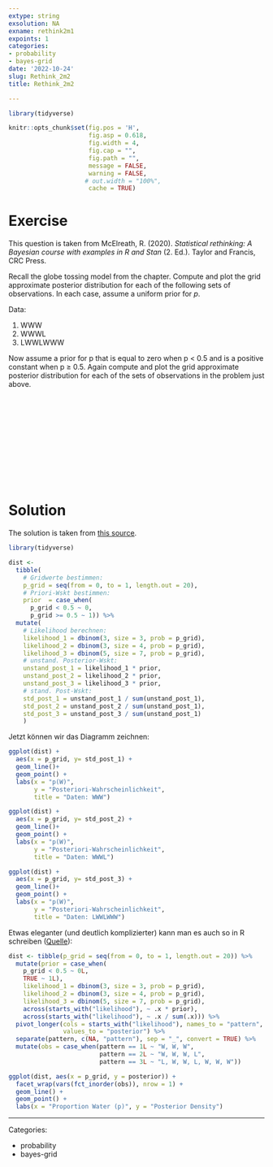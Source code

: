```yaml
---
extype: string
exsolution: NA
exname: rethink2m1
expoints: 1
categories:
- probability
- bayes-grid
date: '2022-10-24'
slug: Rethink_2m2
title: Rethink_2m2

---
```




```r
library(tidyverse)
```


```r
knitr::opts_chunk$set(fig.pos = 'H',
                      fig.asp = 0.618,
                      fig.width = 4,
                      fig.cap = "", 
                      fig.path = "",
                      message = FALSE,
                      warning = FALSE,
                     # out.width = "100%",
                      cache = TRUE)
```








# Exercise

This question is taken from McElreath, R. (2020). *Statistical rethinking: A Bayesian course with examples in R and Stan* (2. Ed.). Taylor and Francis, CRC Press.


Recall the globe tossing model from the chapter. Compute and plot the grid approximate posterior distribution for each of the following sets of observations. In each case, assume a uniform prior for *p*.

Data: 

1. WWW
2. WWWL
3. LWWLWWW


Now assume a prior for p that is equal to zero when p < 0.5 and is a positive constant when p ≥ 0.5. Again compute and plot the grid approximate posterior distribution for each of the sets of observations in the problem just above.


</br>
</br>
</br>
</br>
</br>
</br>
</br>
</br>
</br>
</br>

# Solution

The solution is taken from [this source](https://sr2-solutions.wjakethompson.com/bayesian-inference.html).


```r
library(tidyverse)

dist <- 
  tibble(
    # Gridwerte bestimmen:
    p_grid = seq(from = 0, to = 1, length.out = 20),
    # Priori-Wskt bestimmen:
    prior  = case_when(
      p_grid < 0.5 ~ 0,
      p_grid >= 0.5 ~ 1)) %>%
  mutate(
    # Likelihood berechnen:
    likelihood_1 = dbinom(3, size = 3, prob = p_grid),
    likelihood_2 = dbinom(3, size = 4, prob = p_grid),
    likelihood_3 = dbinom(5, size = 7, prob = p_grid),
    # unstand. Posterior-Wskt:
    unstand_post_1 = likelihood_1 * prior,
    unstand_post_2 = likelihood_2 * prior,
    unstand_post_3 = likelihood_3 * prior,
    # stand. Post-Wskt:
    std_post_1 = unstand_post_1 / sum(unstand_post_1),
    std_post_2 = unstand_post_2 / sum(unstand_post_1),
    std_post_3 = unstand_post_3 / sum(unstand_post_1)
    ) 


```

Jetzt können wir das Diagramm zeichnen:

```r
ggplot(dist) +
  aes(x = p_grid, y= std_post_1) +
  geom_line()+
  geom_point() +
  labs(x = "p(W)",
       y = "Posteriori-Wahrscheinlichkeit",
       title = "Daten: WWW")


```


```r
ggplot(dist) +
  aes(x = p_grid, y= std_post_2) +
  geom_line()+
  geom_point() +
  labs(x = "p(W)",
       y = "Posteriori-Wahrscheinlichkeit",
       title = "Daten: WWWL")


```



```r
ggplot(dist) +
  aes(x = p_grid, y= std_post_3) +
  geom_line()+
  geom_point() +
  labs(x = "p(W)",
       y = "Posteriori-Wahrscheinlichkeit",
       title = "Daten: LWWLWWW")
```


Etwas eleganter (und deutlich komplizierter) kann man es auch so in R schreiben ([Quelle](https://sr2-solutions.wjakethompson.com/bayesian-inference.html)):

```r
dist <- tibble(p_grid = seq(from = 0, to = 1, length.out = 20)) %>%
  mutate(prior = case_when(
    p_grid < 0.5 ~ 0L,
    TRUE ~ 1L),
    likelihood_1 = dbinom(3, size = 3, prob = p_grid),
    likelihood_2 = dbinom(3, size = 4, prob = p_grid),
    likelihood_3 = dbinom(5, size = 7, prob = p_grid),
    across(starts_with("likelihood"), ~ .x * prior),
    across(starts_with("likelihood"), ~ .x / sum(.x))) %>%
  pivot_longer(cols = starts_with("likelihood"), names_to = "pattern",
               values_to = "posterior") %>%
  separate(pattern, c(NA, "pattern"), sep = "_", convert = TRUE) %>%
  mutate(obs = case_when(pattern == 1L ~ "W, W, W",
                         pattern == 2L ~ "W, W, W, L",
                         pattern == 3L ~ "L, W, W, L, W, W, W"))

ggplot(dist, aes(x = p_grid, y = posterior)) +
  facet_wrap(vars(fct_inorder(obs)), nrow = 1) +
  geom_line() +
  geom_point() +
  labs(x = "Proportion Water (p)", y = "Posterior Density")
```



---

Categories: 

- probability
- bayes-grid

